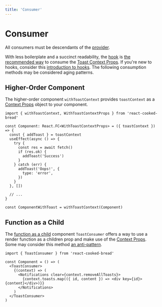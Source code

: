```yaml
---
title: 'Consumer'
---
```


# Consumer

All consumers must be descendants of the [provider](/provider).

With less boilerplate and a succinct readability, the [hook](/hook) is [the recommended way](https://medium.com/javascript-scene/do-react-hooks-replace-higher-order-components-hocs-7ae4a08b7b58) to consume the [Toast Context Props](/hook#props). If you're new to hooks, consider this [introduction to hooks](https://reactjs.org/docs/hooks-intro.html). The following consumption methods may be considered aging patterns.

## Higher-Order Component

The higher-order component `withToastContext` provides `toastContext` as a [Context Props](/hook#props) object to your component.

```tsx
import { withToastContext, WithToastContextProps } from 'react-cooked-bread'

const Component: React.FC<WithToastContextProps> = ({ toastContext }) => {
  const { addToast } = toastContext
  useEffect(async () => {
    try {
      const res = await fetch()
      if (res.ok) {
        addToast('Success')
      }
    } catch (err) {
      addToast('Oops!', {
        type: 'error',
      })
    }
  }, [])

  // ...
}

const ComponentWithToast = withToastContext(Component)
```

## Function as a Child

The [function as a child](https://reactjs.org/docs/render-props.html#using-props-other-than-render) component `ToastConsumer` offers a way to use a render function as a children prop and make use of the [Context Props](/hook#props). Some may consider this method [an anti-pattern](https://americanexpress.io/faccs-are-an-antipattern/).

```tsx
import { ToastConsumer } from 'react-cooked-bread'

const Component = () => (
  <ToastConsumer>
    {(context) => (
      <Notifications clear={context.removeAllToasts}>
        {context.toasts.map(({ id, content }) => <div key={id}>{content}</div>)}}
      </Notifications>
    )
  </ToastConsumer>
)
```
